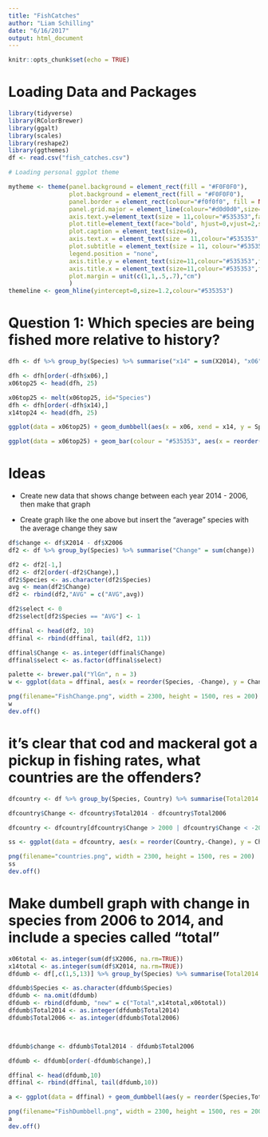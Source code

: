 ```yaml
---
title: "FishCatches"
author: "Liam Schilling"
date: "6/16/2017"
output: html_document
---
```


```r
knitr::opts_chunk$set(echo = TRUE)
```

# Loading Data and Packages
```r
library(tidyverse)
library(RColorBrewer)
library(ggalt)
library(scales)
library(reshape2)
library(ggthemes)
df <- read.csv("fish_catches.csv")

# Loading personal ggplot theme

mytheme <- theme(panel.background = element_rect(fill = "#F0F0F0"),
                 plot.background = element_rect(fill = "#F0F0F0"),
                 panel.border = element_rect(colour="#f0f0f0", fill = NA),
                 panel.grid.major = element_line(colour="#d0d0d0",size=.75),
                 axis.text.y=element_text(size = 11,colour="#535353",face="bold"),
                 plot.title=element_text(face="bold", hjust=0,vjust=2,size = 20,colour="#3c3c3c"),
                 plot.caption = element_text(size=6),
                 axis.text.x = element_text(size = 11,colour="#535353",face="bold"),
                 plot.subtitle = element_text(size = 11, colour="#535353",face="bold", hjust=0,vjust=2),
                 legend.position = "none",
                 axis.title.y = element_text(size=11,colour="#535353",face="bold",lineheight = 1, vjust=-2),
                 axis.title.x = element_text(size=11,colour="#535353",face="bold",lineheight=1,vjust=0),
                 plot.margin = unit(c(1,1,.5,.7),"cm")
                 )
themeline <- geom_hline(yintercept=0,size=1.2,colour="#535353")
```

# Question 1: Which species are being fished more relative to history?

```r
dfh <- df %>% group_by(Species) %>% summarise("x14" = sum(X2014), "x06" = sum(X2006))

dfh <- dfh[order(-dfh$x06),]
x06top25 <- head(dfh, 25)

x06top25 <- melt(x06top25, id="Species")
dfh <- dfh[order(-dfh$x14),]
x14top24 <- head(dfh, 25)

ggplot(data = x06top25) + geom_dumbbell(aes(x = x06, xend = x14, y = Species),dot_guide = FALSE, size = 2, colour = "#bababa", colour_x = "#ffeb5b", colour_xend = "#cc0c02") + mytheme + labs(title = "Fish Catches (2006 vs. 2014)", y = "", x = "Amount Caught") + scale_x_continuous(limits = c(140000,8000000), breaks = seq(140000,8000000,750000), labels = comma)

ggplot(data = x06top25) + geom_bar(colour = "#535353", aes(x = reorder(Species,-value), y = value, fill = variable, alpha = .85), stat = "identity", position = "dodge") + mytheme + scale_fill_economist() + scale_y_continuous(limits = c(140000,8000000), breaks = seq(140000,8000000,750000), labels = comma, oob=rescale_none) + themeline
```

# Ideas

  + Create new data that shows change between each year 2014 - 2006, then make that graph
  
  
  + Create graph like the one above but insert the "average" species with the average change   they saw
```r
df$change <- df$X2014 - df$X2006
df2 <- df %>% group_by(Species) %>% summarise("Change" = sum(change))

df2 <- df2[-1,]
df2 <- df2[order(-df2$Change),]
df2$Species <- as.character(df2$Species)
avg <- mean(df2$Change)
df2 <- rbind(df2,"AVG" = c("AVG",avg))

df2$select <- 0
df2$select[df2$Species == "AVG"] <- 1

dffinal <- head(df2, 10)
dffinal <- rbind(dffinal, tail(df2, 11))

dffinal$Change <- as.integer(dffinal$Change)
dffinal$select <- as.factor(dffinal$select)

palette <- brewer.pal("YlGn", n = 3)
w <- ggplot(data = dffinal, aes(x = reorder(Species, -Change), y = Change, fill = select)) + geom_bar(stat = "identity", colour = "#535353", alpha = .95) + mytheme + themeline + labs(x = "Species", y = "Change (Difference between 2014 and 2006)\n", title = "Change In Fish Species Caught (2014 - 2006)", subtitle = "1.5 million less fish were caught in 2014 vs. 2016; however, not all species have experienced a decrease in fishing rates", caption = "Source: Kaggle.com") + scale_fill_manual(values = palette[2:3]) + scale_y_continuous(labels = comma, breaks = seq(-4000000,4000000,500000))

png(filename="FishChange.png", width = 2300, height = 1500, res = 200)
w
dev.off()
```

# it's clear that cod and mackeral got a pickup in fishing rates, what countries are the offenders?

```r
dfcountry <- df %>% group_by(Species, Country) %>% summarise(Total2014 = sum(X2014), Total2006 = sum(X2006)) %>% filter(Species == "COD" | Species == "MAC")

dfcountry$Change <- dfcountry$Total2014 - dfcountry$Total2006

dfcountry <- dfcountry[dfcountry$Change > 2000 | dfcountry$Change < -2000,]

ss <- ggplot(data = dfcountry, aes(x = reorder(Country,-Change), y = Change, fill = Species)) + geom_bar(stat = "identity", alpha = .92, colour = "#535353") + mytheme + themeline + scale_fill_manual(values = palette[2:3]) + theme(legend.position = c(.85,.96), legend.background = element_rect("#F0F0F0"), legend.direction="horizontal") + labs(x = "Country", y = "Change in Fish Caught\n", title = "Norway and Russia saw the biggest change in consumption\n") + guides(alpha = FALSE) + scale_y_continuous(breaks = seq(0,2000000,250000))

png(filename="countries.png", width = 2300, height = 1500, res = 200)
ss
dev.off()
```


# Make dumbell graph with change in species from 2006 to 2014, and include a species called "total"

```r
x06total <- as.integer(sum(df$X2006, na.rm=TRUE))
x14total <- as.integer(sum(df$X2014, na.rm=TRUE))
dfdumb <- df[,c(1,5,13)] %>% group_by(Species) %>% summarise(Total2014 = sum(X2014), Total2006 = sum(X2006))

dfdumb$Species <- as.character(dfdumb$Species)
dfdumb <- na.omit(dfdumb)
dfdumb <- rbind(dfdumb, "new" = c("Total",x14total,x06total))
dfdumb$Total2014 <- as.integer(dfdumb$Total2014)
dfdumb$Total2006 <- as.integer(dfdumb$Total2006)



dfdumb$change <- dfdumb$Total2014 - dfdumb$Total2006

dfdumb <- dfdumb[order(-dfdumb$change),]

dffinal <- head(dfdumb,10)
dffinal <- rbind(dffinal, tail(dfdumb,10))

a <- ggplot(data = dffinal) + geom_dumbbell(aes(y = reorder(Species,Total2006), x = Total2006, xend=Total2014), size = 1.5, colour = "#535353", colour_x = palette[2], colour_xend = palette[3], size_x = 3, size_xend = 3) + theme(legend.position = "top") + labs(title = "Fish Species With Greatest Change In Fishing Rates", subtitle = "While most species have seen a decrease in fishing rates, some species such as Cod and Mackeral\nhave seen increases over the past few years", caption = "Source: Kaggle.com",y = "Species", x = "Total Caught") + scale_x_continuous(labels = comma, breaks = seq(0, 30000000,5000000)) + mytheme + geom_text(data=data.frame(), aes(x=33000000,y = "Total",label = "2006"), hjust=0, size = 3.5, fontface="bold", colour = "#ADDD8E", nudge_y = .3) + geom_text(data=data.frame(), aes(x=31000000,y = "Total",label = "2014"), hjust=1.4, size = 3.5, fontface="bold", colour = "#31A354", nudge_y = .3)

png(filename="FishDumbbell.png", width = 2300, height = 1500, res = 200)
a
dev.off()
```


